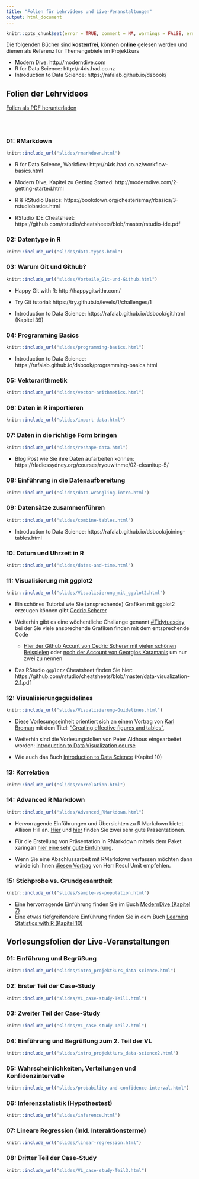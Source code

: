 ```yaml
---
title: "Folien für Lehrvideos und Live-Veranstaltungen"
output: html_document
---
```


```r
knitr::opts_chunk$set(error = TRUE, comment = NA, warnings = FALSE, errors = FALSE, messages = FALSE, tidy = FALSE, echo = FALSE)
```

Die folgenden Bücher sind **kostenfrei**, können **online** gelesen werden und dienen als Referenz für Themengebiete im Projektkurs

- Modern Dive: http://moderndive.com
- R for Data Science: http://r4ds.had.co.nz
- Introduction to Data Science: https://rafalab.github.io/dsbook/


## Folien der Lehrvideos {.tabset}

[Folien als PDF herunterladen](pdf_downloads.html)

<br></br>

### 01: RMarkdown

```r
knitr::include_url("slides/rmarkdown.html")
```

- R for Data Science, Workflow: http://r4ds.had.co.nz/workflow-basics.html

- Modern Dive, Kapitel zu Getting Started: http://moderndive.com/2-getting-started.html

- R & RStudio Basics: https://bookdown.org/chesterismay/rbasics/3-rstudiobasics.html

- RStudio IDE Cheatsheet: https://github.com/rstudio/cheatsheets/blob/master/rstudio-ide.pdf


### 02: Datentype in R

```r
knitr::include_url("slides/data-types.html")
```


### 03: Warum Git und Github?

```r
knitr::include_url("slides/Vorteile_Git-und-Github.html")
```

- Happy Git with R: http://happygitwithr.com/

- Try Git tutorial: https://try.github.io/levels/1/challenges/1

- Introduction to Data Science: https://rafalab.github.io/dsbook/git.html (Kapitel 39)

### 04: Programming Basics

```r
knitr::include_url("slides/programming-basics.html")
```

- Introduction to Data Science: https://rafalab.github.io/dsbook/programming-basics.html

### 05: Vektorarithmetik

```r
knitr::include_url("slides/vector-arithmetics.html")
```

### 06: Daten in R importieren

```r
knitr::include_url("slides/import-data.html")
```

### 07: Daten in die richtige Form bringen

```r
knitr::include_url("slides/reshape-data.html")
```

- Blog Post wie Sie ihre Daten aufarbeiten können: https://rladiessydney.org/courses/ryouwithme/02-cleanitup-5/

### 08: Einführung in die Datenaufbereitung

```r
knitr::include_url("slides/data-wrangling-intro.html")
```


### 09: Datensätze zusammenführen

```r
knitr::include_url("slides/combine-tables.html")
```

- Introduction to Data Science: https://rafalab.github.io/dsbook/joining-tables.html

### 10: Datum und Uhrzeit in R

```r
knitr::include_url("slides/dates-and-time.html")
```

### 11: Visualisierung mit ggplot2

```r
knitr::include_url("slides/Visualisierung_mit_ggplot2.html")
```

- Ein schönes Tutorial wie Sie (ansprechende) Grafiken mit ggplot2 erzeugen können gibt [Cedric Scherer](https://cedricscherer.netlify.app/2019/05/17/the-evolution-of-a-ggplot-ep.-1/) 

- Weiterhin gibt es eine wöchentliche Challange genannt [#Tidytuesday](https://github.com/rfordatascience/tidytuesday) bei der Sie viele ansprechende Grafiken finden mit dem entsprechende Code
  - [Hier der Github Accunt von Cedric Scherer mit vielen schönen Beispielen](https://github.com/Z3tt/TidyTuesday) oder [noch der Account von Georgios Karamanis](https://github.com/gkaramanis/tidytuesday) um nur zwei zu nennen

- Das RStudio `ggplot2` Cheatsheet finden Sie hier: https://github.com/rstudio/cheatsheets/blob/master/data-visualization-2.1.pdf

### 12: Visualisierungsguidelines

```r
knitr::include_url("slides/Visualisierung-Guidelines.html")
```

- Diese Vorlesungseinheit orientiert sich an einem Vortrag von [Karl Broman](http://kbroman.org/) mit dem Titel: ["Creating effective figures and tables"](https://www.biostat.wisc.edu/~kbroman/presentations/graphs2017.pdf), 
- Weiterhin sind die Vorlesungsfolien von Peter Aldhous eingearbeitet worden: [Introduction to Data Visualization course](http://paldhous.github.io/ucb/2016/dataviz/index.html) 

- Wie auch das Buch [Introduction to Data Science](https://rafalab.github.io/dsbook/) (Kapitel 10)

### 13: Korrelation

```r
knitr::include_url("slides/correlation.html")
```

### 14: Advanced R Markdown

```r
knitr::include_url("slides/Advanced_RMarkdown.html")
```

- Hervorragende Einführungen und Übersichten zu R Markdown bietet Allison Hill an. [Hier](https://apreshill.github.io/rmd4cdc/#1) und [hier](https://rstudio-education.github.io/teaching-in-production/slides/index.html#1) finden Sie zwei sehr gute Präsentationen.

- Für die Erstellung von Präsentation in RMarkdown mittels dem Paket xaringan [hier eine sehr gute Einführung](https://spcanelon.github.io/xaringan-basics-and-beyond/index.html).

- Wenn Sie eine Abschlussarbeit mit RMarkdown verfassen möchten dann würde ich ihnen [diesen Vortrag](https://resulumit.com/teaching/rmd_workshop.html#1) von Herr Resul Umit empfehlen.

### 15: Stichprobe vs. Grundgesamtheit

```r
knitr::include_url("slides/sample-vs-population.html")
```

- Eine hervorragende Einführung finden Sie im Buch [ModernDive (Kapitel 7)](https://moderndive.com/7-sampling.html)
- Eine etwas tiefgreifendere Einführung finden Sie in dem Buch [Learning Statistics with R (Kapitel 10)](https://learningstatisticswithr.com/lsr-0.6.pdf)

## Vorlesungsfolien der Live-Veranstaltungen {.tabset}

### 01: Einführung und Begrüßung

```r
knitr::include_url("slides/intro_projektkurs_data-science.html")
```

### 02: Erster Teil der Case-Study 

```r
knitr::include_url("slides/VL_case-study-Teil1.html")
```

### 03: Zweiter Teil der Case-Study 

```r
knitr::include_url("slides/VL_case-study-Teil2.html")
```

### 04: Einführung und Begrüßung zum 2. Teil der VL

```r
knitr::include_url("slides/intro_projektkurs_data-science2.html")
```

### 05: Wahrscheinlichkeiten, Verteilungen und Konfidenzintervalle

```r
knitr::include_url("slides/probability-and-confidence-interval.html")
```

### 06: Inferenzstatistik (Hypothestest)

```r
knitr::include_url("slides/inference.html")
```

### 07: Lineare Regression (inkl. Interaktionsterme)

```r
knitr::include_url("slides/linear-regression.html")
```

### 08: Dritter Teil der Case-Study 

```r
knitr::include_url("slides/VL_case-study-Teil3.html")
```
